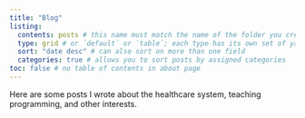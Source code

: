 ```yaml
---
title: "Blog"
listing:
  contents: posts # this name must match the name of the folder you created in step #1; here, all Quarto docs in the `posts` directory will be included on your listing page
  type: grid # or `default` or `table`; each type has its own set of yaml options to include
  sort: "date desc" # can also sort on more than one field
  categories: true # allows you to sort posts by assigned categories
toc: false # no table of contents in about page
---
```


Here are some posts I wrote about the healthcare system, teaching programming, and other interests.